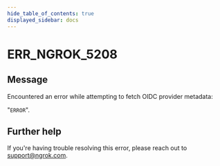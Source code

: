 ```yaml
---
hide_table_of_contents: true
displayed_sidebar: docs
---
```



# ERR_NGROK_5208

## Message

Encountered an error while attempting to fetch OIDC provider metadata:

"`ERROR`".

<ErrorDetails error="err_ngrok_5208" />

## Further help

If you're having trouble resolving this error, please reach out to [support@ngrok.com](mailto:support@ngrok.com?subject=Help%20with%20ERR_NGROK_5208).
